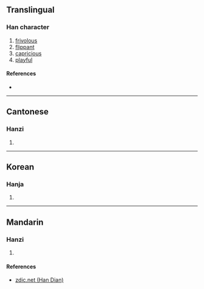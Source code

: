 {{character info/new}}
==Translingual==

===Han character===
{{Han char|rn=9|rad=人|as=07|sn=9|four=|canj=OSJU|ids=⿰亻耴}}

# [[frivolous]]
# [[flippant]]
# [[capricious]]
# [[playful]]

====References====
* {{Han ref|kx=0103.240|hdz=10156.150|uh=3459|ud=13401}}

----

==Cantonese==

===Hanzi===
{{yue-hanzi|jyut=[[dip6]]|y=dip6}}

# {{defn|lang=yue|sort=人07}}

----

==Korean==

===Hanja===
{{ko-hanja|hangeul=접|rv=jeop|mr=chŏp|y=cep}}

# {{defn|lang=ko|sort=人07}}

----

==Mandarin==

===Hanzi===
{{cmn-hanzi|pin=[[dié]] ([[die2]]), [[yǒng]] ([[yong3]])|wg=tieh<sup>2</sup>, yung<sup>3</sup>}}

# {{defn|lang=cmn|sort=人07}}

====References====
* [http://www.zdic.net/zd/zi2/ZdicE3Zdic91Zdic99.htm zdic.net (Han Dian)]
